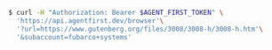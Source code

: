 ```bash
$ curl -H "Authorization: Bearer $AGENT_FIRST_TOKEN" \
  'https://api.agentfirst.dev/browser'\
  '?url=https://www.gutenberg.org/files/3008/3008-h/3008-h.htm'\
  '&subaccount=fubarco+systems'
```
